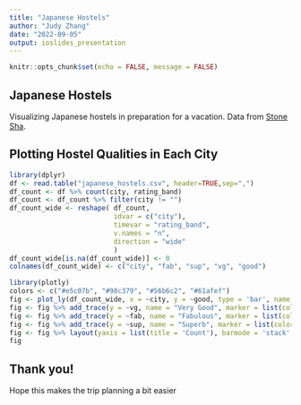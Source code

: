 ```yaml
---
title: "Japanese Hostels"
author: "Judy Zhang"
date: "2022-09-05"
output: ioslides_presentation
---
```


```r
knitr::opts_chunk$set(echo = FALSE, message = FALSE)
```

## Japanese Hostels

Visualizing Japanese hostels in preparation for a vacation. 
Data from [Stone Sha](https://gist.github.com/stonesha/180e4bde2a0798302f5e491d5a92825e).


## Plotting Hostel Qualities in Each City

```r
library(dplyr)
df <- read.table("japanese_hostels.csv", header=TRUE,sep=",")
df_count <- df %>% count(city, rating_band)
df_count <- df_count %>% filter(city != "")
df_count_wide <- reshape( df_count,
                          idvar = c("city"),
                          timevar = "rating_band",
                          v.names = "n",
                          direction = "wide"
                          )
df_count_wide[is.na(df_count_wide)] <- 0
colnames(df_count_wide) <- c("city", "fab", "sup", "vg", "good")
```

```r
library(plotly)
colors <- c("#e5c07b", "#98c379", "#56b6c2", "#61afef")
fig <- plot_ly(df_count_wide, x = ~city, y = ~good, type = 'bar', name = 'Good',  marker = list(color = colors[1]))
fig <- fig %>% add_trace(y = ~vg, name = "Very Good", marker = list(color = colors[2]))
fig <- fig %>% add_trace(y = ~fab, name = "Fabulous", marker = list(color = colors[3]))
fig <- fig %>% add_trace(y = ~sup, name = "Superb", marker = list(color = colors[4]))
fig <- fig %>% layout(yaxis = list(title = 'Count'), barmode = 'stack' )
fig
```

## Thank you!
Hope this makes the trip planning a bit easier

